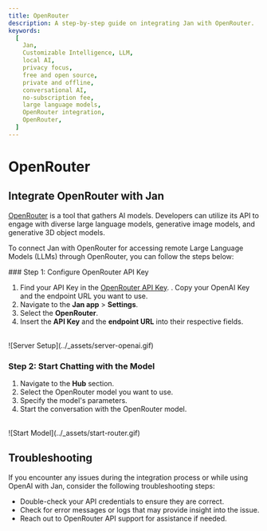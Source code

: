 ```yaml
---
title: OpenRouter
description: A step-by-step guide on integrating Jan with OpenRouter.
keywords:
  [
    Jan,
    Customizable Intelligence, LLM,
    local AI,
    privacy focus,
    free and open source,
    private and offline,
    conversational AI,
    no-subscription fee,
    large language models,
    OpenRouter integration,
    OpenRouter,
  ]
---
```



# OpenRouter

## Integrate OpenRouter with Jan

[OpenRouter](https://openrouter.ai/docs#quick-start) is a tool that gathers AI models. Developers can utilize its API to engage with diverse large language models, generative image models, and generative 3D object models.

To connect Jan with OpenRouter for accessing remote Large Language Models (LLMs) through OpenRouter, you can follow the steps below:

<Steps>
### Step 1: Configure OpenRouter API Key

1. Find your API Key in the [OpenRouter API Key](https://openrouter.ai/keys).
. Copy your OpenAI Key and the endpoint URL you want to use.
3. Navigate to the **Jan app** > **Settings**.
4. Select the **OpenRouter**.
5. Insert the **API Key** and the **endpoint URL** into their respective fields.
<br/>
![Server Setup](../_assets/server-openai.gif)

### Step 2: Start Chatting with the Model

1. Navigate to the **Hub** section.
2. Select the OpenRouter model you want to use.
3. Specify the model's parameters.
4. Start the conversation with the OpenRouter model.
<br/>
![Start Model](../_assets/start-router.gif)
</Steps>

## Troubleshooting

If you encounter any issues during the integration process or while using OpenAI with Jan, consider the following troubleshooting steps:

- Double-check your API credentials to ensure they are correct.
- Check for error messages or logs that may provide insight into the issue.
- Reach out to OpenRouter API support for assistance if needed.
